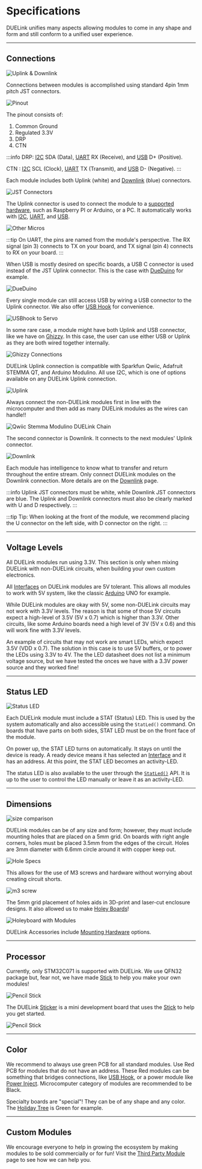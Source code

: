 # Specifications


DUELink unifies many aspects allowing modules to come in any shape and form and still conform to a unified user experience.

---

## Connections

![Uplink & Downlink](pathname:///img/uplink-downlink.png)

Connections between modules is accomplished using standard 4pin 1mm pitch JST connectors.

![Pinout](pathname:///img/pinout.png)

The pinout consists of:

1. Common Ground
2. Regulated 3.3V
3. DRP
4. CTN

:::info
DRP: [I2C](interface/i2c) SDA (Data), [UART](interface/uart) RX (Receive), and [USB](interface/usb) D+ (Positive).

CTN : [I2C](interface/i2c) SCL (Clock), [UART](interface/uart) TX (Transmit), and [USB](interface/usb) D- (Negative).
:::

Each module includes both Uplink (white) and [Downlink](interface/downlink) (blue) connectors.

![JST Connectors](pathname:///img/jst-specs.png)


The Uplink connector is used to connect the module to a [supported hardware](./hw/intro), such as Raspberry PI or Arduino, or a PC. It automatically works with [I2C](interface/i2c), [UART](interface/uart), and [USB](interface/usb).

![Other Micros](pathname:///img/other-micros.png)

:::tip
On UART, the pins are named from the module's perspective. The RX signal (pin 3) connects to TX on your board, and TX signal (pin 4) connects to RX on your board.
:::

When USB is mostly desired on specific boards, a USB C connector is used instead of the JST Uplink connector. This is the case with [DueDuino](./products/mcdueduino-a) for example.

![DueDuino](pathname:///img/dueduino-uplink.png)

Every single module can still access USB by wiring a USB connector to the Uplink connector. We also offer [USB Hook](./products/adusbhook-a) for convenience.

![USBhook to Servo](pathname:///img/usbhook-servo-x1.png)

In some rare case, a module might have both Uplink and USB connector, like we have on [Ghizzy](./products/spghizzy-d). In this case, the user can use either USB or Uplink as they are both wired together internally.

![Ghizzy Connections](pathname:///img/ghizzy-connections.png)

DUELink Uplink connection is compatible with Sparkfun Qwiic, Adafruit STEMMA QT, and Arduino Modulino.
All use I2C, which is one of options available on any DUELink Uplink connection.

![Uplink](pathname:///img/uplink.png)

Always connect the non-DUELink modules first in line with the microcomputer and then add as many DUELink modules as the wires can handle!!

![Qwiic Stemma Modulino DUELink Chain](pathname:///img/qwiic-stemma-modulino-duelink.png)

The second connector is Downlink. It connects to the next modules' Uplink connector.

![Downlink](pathname:///img/downlink.png)

Each module has intelligence to know what to transfer and return throughout the entire stream. Only connect DUELink modules on the Downlink connection. More details are on the [Downlink](interface/downlink) page.

:::info
Uplink JST connectors must be white, while Downlink JST connectors are blue. The Uplink and Downlink connectors must also be clearly marked with U and D respectively. 
:::

:::tip
Tip: When looking at the front of the module, we recommend placing the U connector on the left side, with D connector on the right.
:::

---

## Voltage Levels

All DUELink modules run using 3.3V. This section is only when mixing DUELink with non-DUELink circuits, when building your own custom electronics.

All [Interfaces](./interface/intro) on DUELink modules are 5V tolerant. This allows all modules to work with 5V system, like the classic [Arduino](./hw/arduino) UNO for example.

While DUELink modules are okay with 5V, some non-DUELink circuits may not work with 3.3V levels. The reason is that some of those 5V circuits expect a high-level of 3.5V (5V x 0.7) which is higher than 3.3V. Other circuits, like some Arduino boards need a high level of 3V (5V x 0.6) and this will work fine with 3.3V levels.

An example of circuits that may not work are smart LEDs, which expect 3.5V (VDD x 0.7). The solution in this case is to use 5V buffers, or to power the LEDs using 3.3V to 4V. The the LED datasheet does not list a minimum voltage source, but we have tested the onces we have with a 3.3V power source and they worked fine!

---

## Status LED

![Status LED](pathname:///img/statled-blink.gif)

Each DUELink module must include a STAT (Status) LED. This is used by the system automatically and also accessible using the `StatLed()` command. On boards that have parts on both sides, STAT LED must be on the front face of the module.

On power up, the STAT LED turns on automatically. It stays on until the device is ready. A ready device means it has selected an [Interface](./interface/intro.mdx) and it has an address. At this point, the STAT LED becomes an activity-LED.

The status LED is also available to the user through the [`StatLed()`](./engine/stdlib.mdx) API. It is up to the user to control the LED manually or leave it as an activity-LED.

---

## Dimensions

![size comparison](pathname:///img/duelink-modules.png)

DUELink modules can be of any size and form; however, they must include mounting holes that are placed on a 5mm grid. On boards with right angle corners, holes must be placed 3.5mm from the edges of the circuit. Holes are 3mm diameter with 6.6mm circle around it with copper keep out.

![Hole Specs](pathname:///img/duelink-hole-specs.png)

This allows for the use of M3 screws and hardware without worrying about creating circuit shorts.

![m3 screw](pathname:///img/m3-screw.png)

The 5mm grid placement of holes aids in 3D-print and laser-cut enclosure designs. It also allowed us to make [Holey Boards](./products/axholey)!

![Holeyboard with Modules](pathname:///img/holeyboard-modules.png)

DUELink Accessories include [Mounting Hardware](./products/axmnt) options.

---

## Processor

Currently, only STM32C071 is supported with DUELink. We use QFN32 package but, fear not, we have made [Stick](./products/mcstick-a) to help you make your own modules!

![Pencil Stick](pathname:///img/pencil-stick.png)

The DUELink [Sticker](./products/adsticker-c) is a mini development board that uses the [Stick](./products/mcstick-a) to help you get started.

![Pencil Stick](pathname:///img/catalog/adsticker-c-1.png)

---

## Color

We recommend to always use green PCB for all standard modules. Use Red PCB for modules that do not have an address. These Red modules can be something that bridges connections, like [USB Hook](./products/adusbhook-a), or a power module like [Power Inject](./products/adpowerinject-a.mdx). Microcomputer category of modules are recommended to be Black.

Specialty boards are "special"! They can be of any shape and any color. The [Holiday Tree](./products/sptree-b) is Green for example.

---

## Custom Modules

We encourage everyone to help in growing the ecosystem by making modules to be sold commercially or for fun! Visit the [Third Party Module](./catalog/third-party) page to see how we can help you.